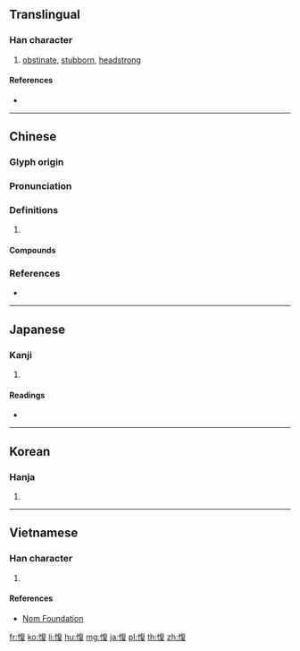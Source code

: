 {{character info/new}}
==Translingual==

===Han character===
{{Han char|rn=61|rad=心|as=09|sn=12|four=98047|canj=POAE|ids=⿰忄复}}

# [[obstinate]], [[stubborn]], [[headstrong]]

====References====
* {{Han ref|kx=0394.210|dkj=10920|dj=0730.270|hdz=42329.060|uh=610E|ud=24846|bh=B470|bd=46192}}

----

==Chinese==
{{zh-forms}}

===Glyph origin===
{{Han etym}}

===Pronunciation===
{{zh-pron
|m=bì
|c=bik1,fuk1
|mn=pe̍k
|mc=y
|oc=y
|cat=
}}

===Definitions===
{{zh-hanzi}}

# {{rfdef|zh}}

====Compounds====
{{zh-der|剛愎|愎諫|剛愎不仁|剛愎性成|愎戾|剛愎自用|狠愎自用}}

===References===
* {{R:yue:Hanzi}}

----

==Japanese==

===Kanji===
{{ja-kanji|grade=|rs=心09}}

# {{defn|lang=ja|sort=心09}}

====Readings====
* {{ja-readings|on=[[ひょく]] (hyoku), [[ひき]] (hiki), [[ふく]] (fuku)|kun=[[もとる]] (motoru)}}

----

==Korean==

===Hanja===
{{ko-hanja|hangeul=퍅|eumhun=|rv=pyak|mr=p'yak|y=phyak}}

# {{defn|lang=ko|sort=心09}}

----

==Vietnamese==

===Han character===
{{vi-readings|rs=心09|hanviet=[[phục]], [[phức]]}}

# {{defn|lang=vi|sort=心09}}

====References====
* [http://nomfoundation.org/common/nom_details.php?codepoint=610e Nom Foundation]

[[fr:愎]]
[[ko:愎]]
[[li:愎]]
[[hu:愎]]
[[mg:愎]]
[[ja:愎]]
[[pl:愎]]
[[th:愎]]
[[zh:愎]]